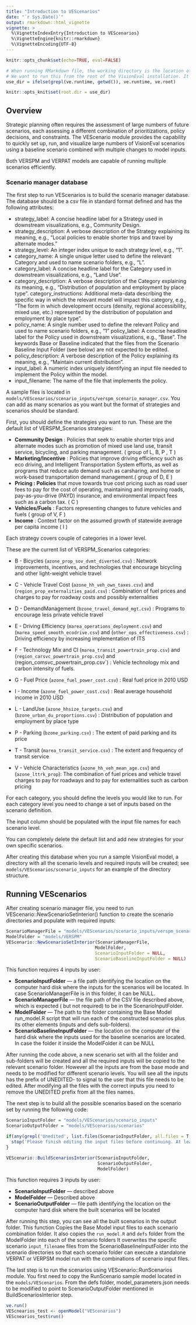 ```yaml
---
title: "Introduction to VEScenarios"
date: "`r Sys.Date()`"
output: rmarkdown::html_vignette
vignette: >
  %\VignetteIndexEntry{Introduction to VEScenarios}
  %\VignetteEngine{knitr::rmarkdown}
  %\VignetteEncoding{UTF-8}
---
```


```r
knitr::opts_chunk$set(echo=TRUE, eval=FALSE)
```

```r
# When running RMarkdown file, the working directory is the location of the file itself.
# We want to run this from the root of the VisionEval installation. It may be 've.runtime' when testing a developer-built version, or ve.root # when using an end user installed version.
use_dir = ifelse(grepl(ve.runtime, getwd()), ve.runtime, ve.root)

knitr::opts_knit$set(root.dir = use_dir)
```

## Overview

Strategic planning often requires the assessment of large numbers of future scenarios, each assessing a different combination of prioritizations, policy decisions, and constraints. The VEScenario module provides the capability to quickly set up, run, and visualize large numbers of VisionEval scenarios using a baseline scenario combined with multiple changes to model inputs. 

Both VERSPM and VERPAT models are capable of running multiple scenarios efficiently.


### Scenario manager database

The first step to run VEScenarios is to build the scenario manager database. 
The database should be a csv file in standard format defined and has the following attributes:

- strategy_label: A concise headline label for a Strategy used in downstream visualizations, e.g., Community Design.
- strategy_description: A verbose description of the Strategy explaining its meaning, e.g., “Local policies to enable shorter trips and travel by alternate modes.” 
- strategy_level: An integer index unique to each strategy level, e.g., “1”. 
- category_name: A single unique letter used to define the relevant Category and used to name scenario folders, e.g., “L”. 
- category_label: A concise headline label for the Category used in downstream visualizations, e.g., “Land Use”. 
- category_description: A verbose description of the Category explaining its meaning, e.g., “Distribution of population and employment by place type”. 
category_instructions: Additional meta-data describing the specific way in which the relevant model will impact this category, e.g., “The form in which development occurs (density, regional accessibility, mixed use, etc.) represented by the distribution of population and employment by place type”. 
- policy_name: A single number used to define the relevant Policy and used to name scenario folders, e.g., “1”
policy_label: A concise headline label for the Policy used in downstream visualizations, e.g., “Base”. The keywords Base or Baseline indicated that the files from the Scenario Baseline Input Folder (see below) are not expected to be edited.  
- policy_description: A verbose description of the Policy explaining its meaning, e.g., “Maintain current distribution”. 
- input_label: A numeric index uniquely identifying an input file needed to implement the Policy within the model. 
- input_filename: The name of the file that implements the policy.

A sample files is located in `models/VEScenarios/scenario_inputs/verspm_scenario_manager.csv`. You can 
add as many scenarios as you want but the format of strategies and scenarios should be standard.

First, you should define the strategies you want to run. These are the default list of VERSPM_Scenarios strategies:


* **Community Design** :  Policies that seek to enable shorter trips and alternate modes such as promotion of mixed use land use, transit service, bicycling, and parking management. ( group of L, B, P , T ) 
* **Marketing/Incentive** : Policies that improve driving efficiency such as eco driving, and Intelligent Transportation System efforts, as well as programs that reduce auto demand such as carsharing, and home or work-based transportation demand management.( group of D, E ) 
* **Pricing : Policies** that move towards true cost pricing such as road user fees to pay for the cost of operating, maintaining and improving roads, pay-as-you-drive (PAYD) insurance, and environmental impact fees such as a carbon tax. ( C )
* **Vehicles/Fuels** : Factors representing changes to future vehicles and fuels ( group of V, F ) 
* **Income** : Context factor on the assumed growth of statewide average per capita income ( I )

Each strategy covers couple of categories in a lower level.

These are the current list of VERSPM_Scenarios categories:

  - B - Bicycles (`azone_prop_sov_dvmt_diverted.csv`) : Network improvements, incentives, and technologies that encourage bicycling and other light-weight vehicle travel

  - C - Vehicle Travel Cost (`azone_hh_veh_own_taxes.csv`) and (`region_prop_externalities_paid.csv`) : Combination of fuel prices and charges to pay for roadway costs and possibly externalities

  - D - DemandManagement (`bzone_travel_demand_mgt.csv`) : Programs to encourage less private vehicle travel

  - E - Driving Efficiency (`marea_operations_deployment.csv`) and (`marea_speed_smooth_ecodrive.csv`) and (`other_ops_effectiveness.csv`) : Driving efficiency by increasing implementation of ITS

  - F - Technology Mix and CI (`marea_transit_powertrain_prop.csv`) and (`region_carsvc_powertrain_prop.csv`) and (region_comsvc_powertrain_prop.csv`) : Vehicle technology mix and carbon intensity of fuels.

  - G - Fuel Price (`azone_fuel_power_cost.csv`) : Real fuel price in 2010 USD

  - I - Income (`azone_fuel_power_cost.csv`) : Real average household income in 2010 USD

  - L - LandUse (`azone_hhsize_targets.csv`) and (`bzone_urban_du_proportions.csv`) : Distribution of population and employment by place type

  - P - Parking (`bzone_parking.csv`) : The extent of paid parking and its price

  - T - Transit (`marea_transit_service.csv`) : The extent and frequency of transit service

  - V - Vehicle Characteristics (`azone_hh_veh_mean_age.csv`) and (`azone_lttrk_prop`): The combination of fuel prices and vehicle travel charges to pay for roadways and to pay for externalities such as carbon pricing

 For each category, you should define the levels you would like to run. For each category level you need to change a set of inputs based on the scenario definition. 
 
 The input column should be populated with the input file names for each scenario level.

You can completely delete the default list and add new strategies for your own specific scenarios.

After creating this database when you run a sample VisionEval model, a directory with all the scenario levels and required inputs will be created; see `models/VEScenarios/scenario_inputs` for an example of the directory structure.

## Running VEScenarios

After creating scenario manager file, you need to run VEScenario::NewScenarioSetInterior() function to 
create the scenario directories and populate with required inputs:

```r
ScenarioManagerFile = "models/VEScenarios/scenario_inputs/verspm_scenario_manager.csv"
ModelFolder = "models/VERSPM"
VEScenario::NewScenarioSetInterior(ScenarioManagerFile,
                                  ModelFolder,
                                  ScenarioInputFolder = NULL,
                                  ScenarioBaselineInputFolder = NULL)
```


This function requires 4 inputs by user:

- **ScenarioInputFolder** — a file path identifying the location on the computer hard disk where the inputs for the scenarios will be located. In case ScenarioManagerFile is in this folder, it can be NULL.
- **ScenarioManagerFile** — the file path of the CSV file described above, which is expected ( but not required) to be in the ScenarioInputFolder. 
- **ModelFolder** — The path to the folder containing the Base Model run_model.R  script that will run each of the constructed scenarios plus its other elements (inputs and defs sub-folders).
- **ScenarioBaselineInputFolder** — the location on the computer of the hard disk where the inputs used for the baseline scenarios are located. In case the folder it inside the ModelFolder it can be NULL

After running the code above, a new scenario set with all the folder and sub-folders will be created and 
all the required inputs will be copied to the relevant scenario folder. However all the inputs are from the base mode and needs to be modified for different scenario levels. You will see all the inputs has the prefix of UNEDITED- to signal to the user that this file needs to be edited. After modifying all the files with the correct inputs you need to remove the UNEDITED prefix from all the files names.


The next step is to build all the possible scenarios based on the scenario set by running the following code:

```r
ScenarioInputFolder = "models/VEScenarios/scenario_inputs"
ScenarioOutputFolder = "models/VEScenarios/scenarios"

if(any(grepl('Unedited', list.files(ScenarioInputFolder, all.files = T, recursive = T)))){
  stop('Please finish editing the input files before continuing. At least one is still `Unedited`.')
}

VEScenario::BuildScenariosInterior(ScenarioInputFolder,
                                   ScenarioOutputFolder,
                                   ModelFolder)
```

This function requires 3 inputs by user:

- **ScenarioInputFolder** — described above
- **ModelFolder** — Described above
- **ScenarioOutputFolder** — file path identifying the location on the computer hard disk where the built scenarios will be located

After running this step, you can see all the built scenarios in the output folder. This function Copies the Base Model input files to each scenario combination folder. It also copies the `run_model.R` and `defs` folder from the ModelFolder into each of the scenario folders 
It overwrites the specific scenario `input_filename` files from the ScenarioBaselineInputFolder into the scenario directories so that each scenario folder can execute a standalone VERPAT or VERPSM model run with the combinations of scenario input files.


The last step is to run the scenarios using VEScenario::RunScenarios module. You first need
to copy the RunScenario sample model located in the  `models/VEScenarios`. From the defs folder,
model_parameters.json needs to be modified to point to ScenarioOutputFolder mentioned in BuildScenariosInterior step.

```r
ve.run()
VEScnearios_test <- openModel("VEScenarios")
VEScnearios_test$run()
```
